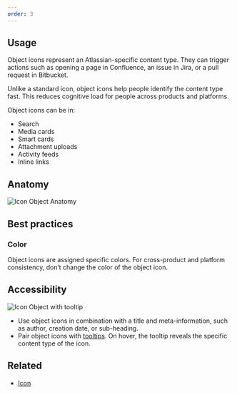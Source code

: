 ```yaml
---
order: 3
---
```


## Usage

Object icons represent an Atlassian-specific content type. They can trigger actions such as opening
a page in Confluence, an issue in Jira, or a pull request in Bitbucket.

Unlike a standard icon, object icons help people identify the content type fast. This reduces
cognitive load for people across products and platforms.

Object icons can be in:

- Search
- Media cards
- Smart cards
- Attachment uploads
- Activity feeds
- Inline links

## Anatomy

![Icon Object Anatomy](images/icon-object-anatomy.png)

## Best practices

### Color

Object icons are assigned specific colors. For cross-product and platform consistency, don’t change
the color of the object icon.

## Accessibility

![Icon Object with tooltip](images/icon-object-tooltip.png)

- Use object icons in combination with a title and meta-information, such as author, creation date,
  or sub-heading.
- Pair object icons with [tooltips](/components/tooltip). On hover, the tooltip reveals the specific
  content type of the icon.

## Related

- [Icon](/components/icon)
